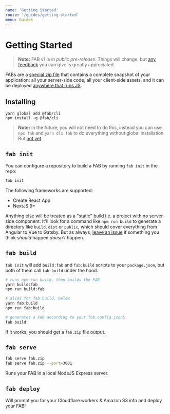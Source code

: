 ```yaml
---
name: 'Getting Started'
route: '/guides/getting-started'
menu: Guides
---
```


# Getting Started

> **Note:** FAB v1 is in _public pre-release_. Things will change, but [any feedback](/guides/feedback) you can give is greatly appreciated.

FABs are a [special zip file](/kb/fab-structure) that contains a complete snapshot of your application: all your server-side code, all your client-side assets, and it can be deployed [anywhere that runs JS](/guides/deploying).

## Installing

```
yarn global add @fab/cli
npm install -g @fab/cli
```

> **Note:** in the future, you will not need to do this, instead you can use `npx fab` and `yarn dlx fab` to do everything without global installation. But [not yet](https://github.com/fab-spec/fab/issues/71).

## `fab init`

You can configure a repository to build a FAB by running `fab init` in the repo:

```sh
fab init
```

The following frameworks are supported:

* Create React App
* NextJS 9+

Anything else will be treated as a "static" build i.e. a project with no server-side component. It'll look for a command like `npm run build` to generate a directory like `build`, `dist` or `public`, which should cover everything from Angular to Vue to Gatsby. But as always, [leave an issue](https://github.com/fab-spec/fab/issues) if something you think _should_ happen _doesn't_ happen.

## `fab build`

`fab init` will add `build:fab` and `fab:build` scripts to your `package.json`, but both of them call `fab build` under the hood.

```sh
# runs npm run build, then builds the FAB
yarn build:fab
npm run build:fab

# alias for fab build, below
yarn fab:build
npm run fab:build

# generates a FAB according to your fab.config.json5
fab build
```

If it works, you should get a `fab.zip` file output.

## `fab serve`

```sh
fab serve fab.zip
fab serve fab.zip --port=3001
```

Runs your FAB in a local NodeJS Express server.

## `fab deploy`

Will prompt you for your Cloudflare workers & Amazon S3 info and deploy your FAB!

